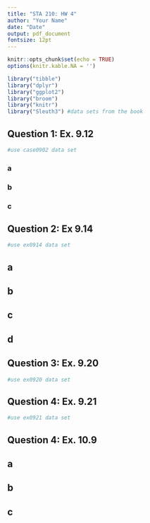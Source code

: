 ```yaml
---
title: "STA 210: HW 4"
author: "Your Name"
date: "Date"
output: pdf_document
fontsize: 12pt
---
```


```r
knitr::opts_chunk$set(echo = TRUE)
options(knitr.kable.NA = '')
```

```r
library("tibble")
library("dplyr")
library("ggplot2")
library("broom")
library("knitr")
library("Sleuth3") #data sets from the book 
```


## Question 1: Ex. 9.12 
```r
#use case0902 data set
```

### a

### b

### c

## Question 2: Ex 9.14
```r
#use ex0914 data set
```

## a

## b

## c

## d

## Question 3: Ex. 9.20
```r
#use ex0920 data set
```

## Question 4: Ex. 9.21
```r
#use ex0921 data set
```

## Question 4: Ex. 10.9

## a

## b

## c